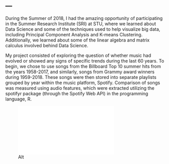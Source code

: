 ---
---

<link rel="stylesheet" href="styles.css" type="text/css">



During the Summer of 2018, I had the amazing opportunity of participating in the Summer Research Institute (SRI) at STU, where we learned about Data Science and some of the techniques used to help visualize big data, including Principal Component Analysis and K-means Clustering. Additionally, we learned about some of the linear algebra and matrix calculus involved behind Data Science.

My project consisted of exploring the question of whether music had evolved or showed any signs of specific trends during the last 60 years. To begin, we chose to use songs from the Billboard Top 10 summer hits from the years 1958-2017, and similarly, songs from Grammy award winners during 1959-2018. These songs were then stored into separate playlists grouped by year within the music platform, Spotify. Comparison of songs was measured using audio features, which were extracted utilizing the spotifyr package (through the Spotify Web API) in the programming language, R. 

![Alt](poster_Vega_North.pdf)